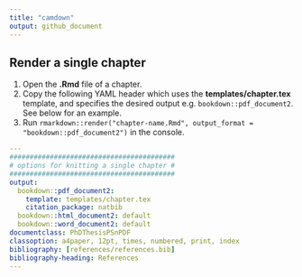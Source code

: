 ```yaml
---
title: "camdown"
output: github_document
---
```


## Render a single chapter

1. Open the **.Rmd** file of a chapter.
2. Copy the following YAML header which uses the **templates/chapter.tex**
template, and specifies the desired output e.g. `bookdown::pdf_document2`. 
See below for an example.
3. Run `rmarkdown::render("chapter-name.Rmd", output_format = "bookdown::pdf_document2")`
in the console.

```yaml
---
#########################################
# options for knitting a single chapter #
#########################################
output:
  bookdown::pdf_document2:
    template: templates/chapter.tex
    citation_package: natbib
  bookdown::html_document2: default
  bookdown::word_document2: default
documentclass: PhDThesisPSnPDF
classoption: a4paper, 12pt, times, numbered, print, index
bibliography: [references/references.bib]
bibliography-heading: References
---
```

